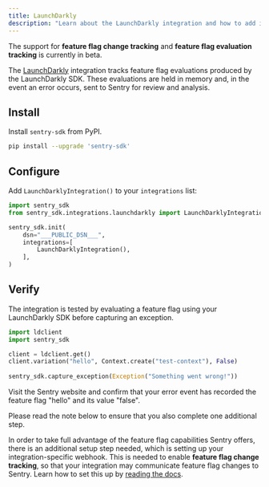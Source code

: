 ```yaml
---
title: LaunchDarkly
description: "Learn about the LaunchDarkly integration and how to add it to your integrations list."
---
```


<Alert level="info" title="Currently in Beta">

The support for **feature flag change tracking** and **feature flag evaluation tracking** is currently in beta.

</Alert>

The [LaunchDarkly](https://launchdarkly.com/) integration tracks feature flag evaluations produced by the LaunchDarkly SDK. These evaluations are held in memory and, in the event an error occurs, sent to Sentry for review and analysis.

## Install

Install `sentry-sdk` from PyPI.

```bash
pip install --upgrade 'sentry-sdk'
```

## Configure

Add `LaunchDarklyIntegration()` to your `integrations` list:

```python
import sentry_sdk
from sentry_sdk.integrations.launchdarkly import LaunchDarklyIntegration

sentry_sdk.init(
    dsn="___PUBLIC_DSN___",
    integrations=[
        LaunchDarklyIntegration(),
    ],
)
```

## Verify

The integration is tested by evaluating a feature flag using your LaunchDarkly SDK before capturing an exception.

```python
import ldclient
import sentry_sdk

client = ldclient.get()
client.variation("hello", Context.create("test-context"), False)
    
sentry_sdk.capture_exception(Exception("Something went wrong!"))
```

Visit the Sentry website and confirm that your error event has recorded the feature flag "hello" and its value "false".

Please read the note below to ensure that you also complete one additional step.

<Alert level="warning" title="Note">

In order to take full advantage of the feature flag capabilities Sentry offers, there is an additional setup step needed, which is setting up your integration-specific webhook. This is needed to enable **feature flag change tracking**, so that your integration may communicate feature flag changes to Sentry. Learn how to set this up by [reading the docs](/product/explore/feature-flags/#set-up-your-integration-specific-webhook). 

</Alert>